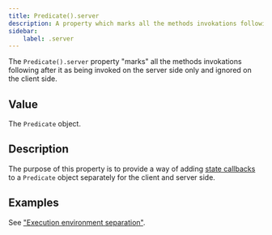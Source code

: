 ```yaml
---
title: Predicate().server
description: A property which marks all the methods invokations following after it as being invoked on the server side only.
sidebar: 
    label: .server
---
```


The `Predicate().server` property "marks" all the methods invokations following after it as being invoked on the server side only and ignored on the client side.

## Value

The `Predicate` object.

## Description

The purpose of this property is to provide a way of adding [state callbacks](/concept/state-callbacks/) to a `Predicate` object separately for the client and server side.

## Examples

See ["Execution environment separation"](/concept/execution-environment-separation/).